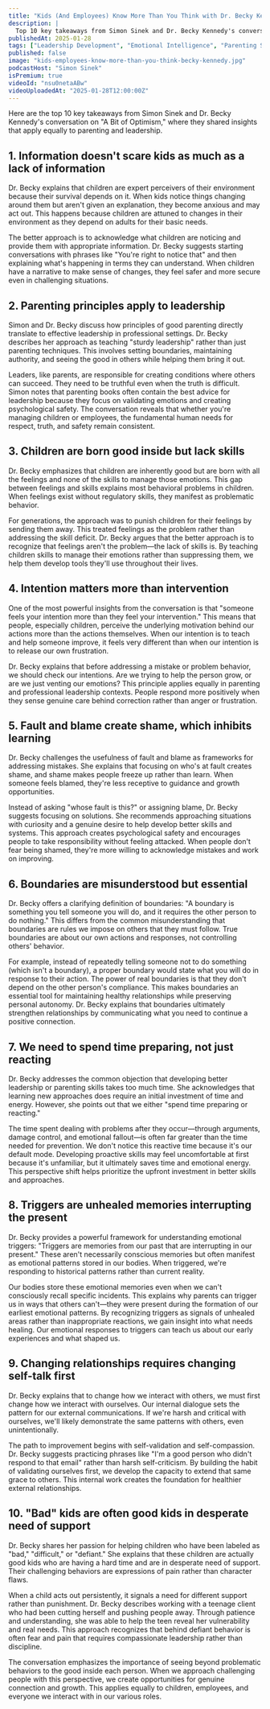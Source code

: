 ```yaml
---
title: "Kids (And Employees) Know More Than You Think with Dr. Becky Kennedy | A Bit of Optimism Podcast"
description: |
  Top 10 key takeaways from Simon Sinek and Dr. Becky Kennedy's conversation on "A Bit of Optimism," where they shared insights that apply equally to parenting and leadership.
publishedAt: 2025-01-28
tags: ["Leadership Development", "Emotional Intelligence", "Parenting Skills"]
published: false
image: "kids-employees-know-more-than-you-think-becky-kennedy.jpg"
podcastHost: "Simon Sinek"
isPremium: true
videoId: "nsu0netaABw"
videoUploadedAt: "2025-01-28T12:00:00Z"
---
```



<PodcastSummaryPageLayout frontmatter={frontmatter}>

Here are the top 10 key takeaways from Simon Sinek and Dr. Becky Kennedy's conversation on "A Bit of Optimism," where they shared insights that apply equally to parenting and leadership.

## 1. Information doesn't scare kids as much as a lack of information

Dr. Becky explains that children are expert perceivers of their environment because their survival depends on it. When kids notice things changing around them but aren't given an explanation, they become anxious and may act out. This happens because children are attuned to changes in their environment as they depend on adults for their basic needs.

The better approach is to acknowledge what children are noticing and provide them with appropriate information. Dr. Becky suggests starting conversations with phrases like "You're right to notice that" and then explaining what's happening in terms they can understand. When children have a narrative to make sense of changes, they feel safer and more secure even in challenging situations.

## 2. Parenting principles apply to leadership

Simon and Dr. Becky discuss how principles of good parenting directly translate to effective leadership in professional settings. Dr. Becky describes her approach as teaching "sturdy leadership" rather than just parenting techniques. This involves setting boundaries, maintaining authority, and seeing the good in others while helping them bring it out.

Leaders, like parents, are responsible for creating conditions where others can succeed. They need to be truthful even when the truth is difficult. Simon notes that parenting books often contain the best advice for leadership because they focus on validating emotions and creating psychological safety. The conversation reveals that whether you're managing children or employees, the fundamental human needs for respect, truth, and safety remain consistent.

## 3. Children are born good inside but lack skills

Dr. Becky emphasizes that children are inherently good but are born with all the feelings and none of the skills to manage those emotions. This gap between feelings and skills explains most behavioral problems in children. When feelings exist without regulatory skills, they manifest as problematic behavior.

For generations, the approach was to punish children for their feelings by sending them away. This treated feelings as the problem rather than addressing the skill deficit. Dr. Becky argues that the better approach is to recognize that feelings aren't the problem—the lack of skills is. By teaching children skills to manage their emotions rather than suppressing them, we help them develop tools they'll use throughout their lives.

## 4. Intention matters more than intervention

One of the most powerful insights from the conversation is that "someone feels your intention more than they feel your intervention." This means that people, especially children, perceive the underlying motivation behind our actions more than the actions themselves. When our intention is to teach and help someone improve, it feels very different than when our intention is to release our own frustration.

Dr. Becky explains that before addressing a mistake or problem behavior, we should check our intentions. Are we trying to help the person grow, or are we just venting our emotions? This principle applies equally in parenting and professional leadership contexts. People respond more positively when they sense genuine care behind correction rather than anger or frustration.

## 5. Fault and blame create shame, which inhibits learning

Dr. Becky challenges the usefulness of fault and blame as frameworks for addressing mistakes. She explains that focusing on who's at fault creates shame, and shame makes people freeze up rather than learn. When someone feels blamed, they're less receptive to guidance and growth opportunities.

Instead of asking "whose fault is this?" or assigning blame, Dr. Becky suggests focusing on solutions. She recommends approaching situations with curiosity and a genuine desire to help develop better skills and systems. This approach creates psychological safety and encourages people to take responsibility without feeling attacked. When people don't fear being shamed, they're more willing to acknowledge mistakes and work on improving.

## 6. Boundaries are misunderstood but essential

Dr. Becky offers a clarifying definition of boundaries: "A boundary is something you tell someone you will do, and it requires the other person to do nothing." This differs from the common misunderstanding that boundaries are rules we impose on others that they must follow. True boundaries are about our own actions and responses, not controlling others' behavior.

For example, instead of repeatedly telling someone not to do something (which isn't a boundary), a proper boundary would state what you will do in response to their action. The power of real boundaries is that they don't depend on the other person's compliance. This makes boundaries an essential tool for maintaining healthy relationships while preserving personal autonomy. Dr. Becky explains that boundaries ultimately strengthen relationships by communicating what you need to continue a positive connection.

## 7. We need to spend time preparing, not just reacting

Dr. Becky addresses the common objection that developing better leadership or parenting skills takes too much time. She acknowledges that learning new approaches does require an initial investment of time and energy. However, she points out that we either "spend time preparing or reacting."

The time spent dealing with problems after they occur—through arguments, damage control, and emotional fallout—is often far greater than the time needed for prevention. We don't notice this reactive time because it's our default mode. Developing proactive skills may feel uncomfortable at first because it's unfamiliar, but it ultimately saves time and emotional energy. This perspective shift helps prioritize the upfront investment in better skills and approaches.

## 8. Triggers are unhealed memories interrupting the present

Dr. Becky provides a powerful framework for understanding emotional triggers: "Triggers are memories from our past that are interrupting in our present." These aren't necessarily conscious memories but often manifest as emotional patterns stored in our bodies. When triggered, we're responding to historical patterns rather than current reality.

Our bodies store these emotional memories even when we can't consciously recall specific incidents. This explains why parents can trigger us in ways that others can't—they were present during the formation of our earliest emotional patterns. By recognizing triggers as signals of unhealed areas rather than inappropriate reactions, we gain insight into what needs healing. Our emotional responses to triggers can teach us about our early experiences and what shaped us.

## 9. Changing relationships requires changing self-talk first

Dr. Becky explains that to change how we interact with others, we must first change how we interact with ourselves. Our internal dialogue sets the pattern for our external communications. If we're harsh and critical with ourselves, we'll likely demonstrate the same patterns with others, even unintentionally.

The path to improvement begins with self-validation and self-compassion. Dr. Becky suggests practicing phrases like "I'm a good person who didn't respond to that email" rather than harsh self-criticism. By building the habit of validating ourselves first, we develop the capacity to extend that same grace to others. This internal work creates the foundation for healthier external relationships.

## 10. "Bad" kids are often good kids in desperate need of support

Dr. Becky shares her passion for helping children who have been labeled as "bad," "difficult," or "defiant." She explains that these children are actually good kids who are having a hard time and are in desperate need of support. Their challenging behaviors are expressions of pain rather than character flaws.

When a child acts out persistently, it signals a need for different support rather than punishment. Dr. Becky describes working with a teenage client who had been cutting herself and pushing people away. Through patience and understanding, she was able to help the teen reveal her vulnerability and real needs. This approach recognizes that behind defiant behavior is often fear and pain that requires compassionate leadership rather than discipline.

The conversation emphasizes the importance of seeing beyond problematic behaviors to the good inside each person. When we approach challenging people with this perspective, we create opportunities for genuine connection and growth. This applies equally to children, employees, and everyone we interact with in our various roles.

</PodcastSummaryPageLayout>
